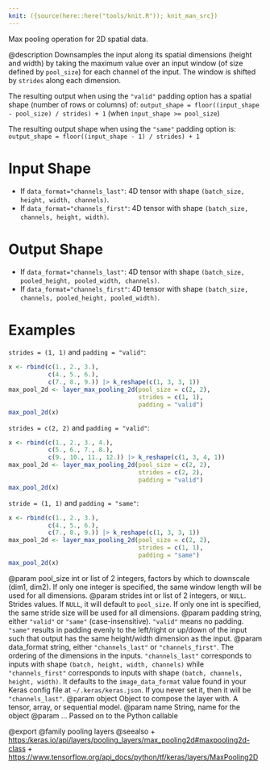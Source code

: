 ```yaml
---
knit: ({source(here::here("tools/knit.R")); knit_man_src})
---
```

Max pooling operation for 2D spatial data.

@description
Downsamples the input along its spatial dimensions (height and width)
by taking the maximum value over an input window
(of size defined by `pool_size`) for each channel of the input.
The window is shifted by `strides` along each dimension.

The resulting output when using the `"valid"` padding option has a spatial
shape (number of rows or columns) of:
`output_shape = floor((input_shape - pool_size) / strides) + 1`
(when `input_shape >= pool_size`)

The resulting output shape when using the `"same"` padding option is:
`output_shape = floor((input_shape - 1) / strides) + 1`

# Input Shape
- If `data_format="channels_last"`:
    4D tensor with shape `(batch_size, height, width, channels)`.
- If `data_format="channels_first"`:
    4D tensor with shape `(batch_size, channels, height, width)`.

# Output Shape
- If `data_format="channels_last"`:
    4D tensor with shape
    `(batch_size, pooled_height, pooled_width, channels)`.
- If `data_format="channels_first"`:
    4D tensor with shape
    `(batch_size, channels, pooled_height, pooled_width)`.

# Examples
`strides = (1, 1)` and `padding = "valid"`:

```r
x <- rbind(c(1., 2., 3.),
           c(4., 5., 6.),
           c(7., 8., 9.)) |> k_reshape(c(1, 3, 3, 1))
max_pool_2d <- layer_max_pooling_2d(pool_size = c(2, 2),
                                    strides = c(1, 1),
                                    padding = "valid")
max_pool_2d(x)
```

`strides = c(2, 2)` and `padding = "valid"`:

```r
x <- rbind(c(1., 2., 3., 4.),
           c(5., 6., 7., 8.),
           c(9., 10., 11., 12.)) |> k_reshape(c(1, 3, 4, 1))
max_pool_2d <- layer_max_pooling_2d(pool_size = c(2, 2),
                                    strides = c(2, 2),
                                    padding = "valid")
max_pool_2d(x)
```

`stride = (1, 1)` and `padding = "same"`:

```r
x <- rbind(c(1., 2., 3.),
           c(4., 5., 6.),
           c(7., 8., 9.)) |> k_reshape(c(1, 3, 3, 1))
max_pool_2d <- layer_max_pooling_2d(pool_size = c(2, 2),
                                    strides = c(1, 1),
                                    padding = "same")
max_pool_2d(x)
```

@param pool_size int or list of 2 integers, factors by which to downscale
    (dim1, dim2). If only one integer is specified, the same
    window length will be used for all dimensions.
@param strides int or list of 2 integers, or `NULL`. Strides values. If `NULL`,
    it will default to `pool_size`. If only one int is specified, the
    same stride size will be used for all dimensions.
@param padding string, either `"valid"` or `"same"` (case-insensitive).
    `"valid"` means no padding. `"same"` results in padding evenly to
    the left/right or up/down of the input such that output has the same
    height/width dimension as the input.
@param data_format string, either `"channels_last"` or `"channels_first"`.
    The ordering of the dimensions in the inputs. `"channels_last"`
    corresponds to inputs with shape `(batch, height, width, channels)`
    while `"channels_first"` corresponds to inputs with shape
    `(batch, channels, height, width)`. It defaults to the
    `image_data_format` value found in your Keras config file at
    `~/.keras/keras.json`. If you never set it, then it will be
    `"channels_last"`.
@param object Object to compose the layer with. A tensor, array, or sequential model.
@param name String, name for the object
@param ... Passed on to the Python callable

@export
@family pooling layers
@seealso
+ <https:/keras.io/api/layers/pooling_layers/max_pooling2d#maxpooling2d-class>
+ <https://www.tensorflow.org/api_docs/python/tf/keras/layers/MaxPooling2D>
